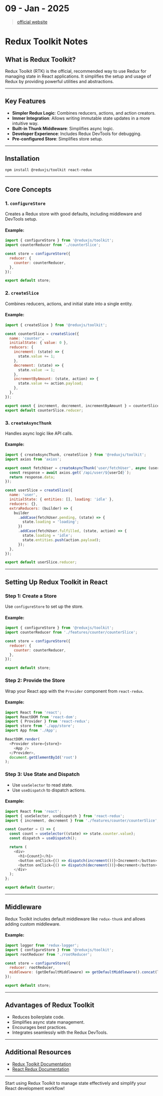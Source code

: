 # 09 - Jan - 2025

> [official website](https://react-redux.js.org/introduction/getting-started)

# Redux Toolkit Notes

## What is Redux Toolkit?
Redux Toolkit (RTK) is the official, recommended way to use Redux for managing state in React applications. It simplifies the setup and usage of Redux by providing powerful utilities and abstractions.

---

## Key Features
- **Simpler Redux Logic**: Combines reducers, actions, and action creators.
- **Immer Integration**: Allows writing immutable state updates in a more intuitive way.
- **Built-in Thunk Middleware**: Simplifies async logic.
- **Developer Experience**: Includes Redux DevTools for debugging.
- **Pre-configured Store**: Simplifies store setup.

---

## Installation
```bash
npm install @reduxjs/toolkit react-redux
```

---

## Core Concepts

### 1. `configureStore`
Creates a Redux store with good defaults, including middleware and DevTools setup.

#### Example:
```javascript
import { configureStore } from '@reduxjs/toolkit';
import counterReducer from './counterSlice';

const store = configureStore({
  reducer: {
    counter: counterReducer,
  },
});

export default store;
```

### 2. `createSlice`
Combines reducers, actions, and initial state into a single entity.

#### Example:
```javascript
import { createSlice } from '@reduxjs/toolkit';

const counterSlice = createSlice({
  name: 'counter',
  initialState: { value: 0 },
  reducers: {
    increment: (state) => {
      state.value += 1;
    },
    decrement: (state) => {
      state.value -= 1;
    },
    incrementByAmount: (state, action) => {
      state.value += action.payload;
    },
  },
});

export const { increment, decrement, incrementByAmount } = counterSlice.actions;
export default counterSlice.reducer;
```

### 3. `createAsyncThunk`
Handles async logic like API calls.

#### Example:
```javascript
import { createAsyncThunk, createSlice } from '@reduxjs/toolkit';
import axios from 'axios';

export const fetchUser = createAsyncThunk('user/fetchUser', async (userId) => {
  const response = await axios.get(`/api/user/${userId}`);
  return response.data;
});

const userSlice = createSlice({
  name: 'user',
  initialState: { entities: [], loading: 'idle' },
  reducers: {},
  extraReducers: (builder) => {
    builder
      .addCase(fetchUser.pending, (state) => {
        state.loading = 'loading';
      })
      .addCase(fetchUser.fulfilled, (state, action) => {
        state.loading = 'idle';
        state.entities.push(action.payload);
      });
  },
});

export default userSlice.reducer;
```

---

## Setting Up Redux Toolkit in React

### Step 1: Create a Store
Use `configureStore` to set up the store.

#### Example:
```javascript
import { configureStore } from '@reduxjs/toolkit';
import counterReducer from './features/counter/counterSlice';

const store = configureStore({
  reducer: {
    counter: counterReducer,
  },
});

export default store;
```

### Step 2: Provide the Store
Wrap your React app with the `Provider` component from `react-redux`.

#### Example:
```javascript
import React from 'react';
import ReactDOM from 'react-dom';
import { Provider } from 'react-redux';
import store from './app/store';
import App from './App';

ReactDOM.render(
  <Provider store={store}>
    <App />
  </Provider>,
  document.getElementById('root')
);
```

### Step 3: Use State and Dispatch
- Use `useSelector` to read state.
- Use `useDispatch` to dispatch actions.

#### Example:
```javascript
import React from 'react';
import { useSelector, useDispatch } from 'react-redux';
import { increment, decrement } from './features/counter/counterSlice';

const Counter = () => {
  const count = useSelector((state) => state.counter.value);
  const dispatch = useDispatch();

  return (
    <div>
      <h1>{count}</h1>
      <button onClick={() => dispatch(increment())}>Increment</button>
      <button onClick={() => dispatch(decrement())}>Decrement</button>
    </div>
  );
};

export default Counter;
```

---

## Middleware
Redux Toolkit includes default middleware like `redux-thunk` and allows adding custom middleware.

#### Example:
```javascript
import logger from 'redux-logger';
import { configureStore } from '@reduxjs/toolkit';
import rootReducer from './rootReducer';

const store = configureStore({
  reducer: rootReducer,
  middleware: (getDefaultMiddleware) => getDefaultMiddleware().concat(logger),
});

export default store;
```

---

## Advantages of Redux Toolkit
- Reduces boilerplate code.
- Simplifies async state management.
- Encourages best practices.
- Integrates seamlessly with the Redux DevTools.

---

## Additional Resources
- [Redux Toolkit Documentation](https://redux-toolkit.js.org/)
- [React Redux Documentation](https://react-redux.js.org/)

---

Start using Redux Toolkit to manage state effectively and simplify your React development workflow!
